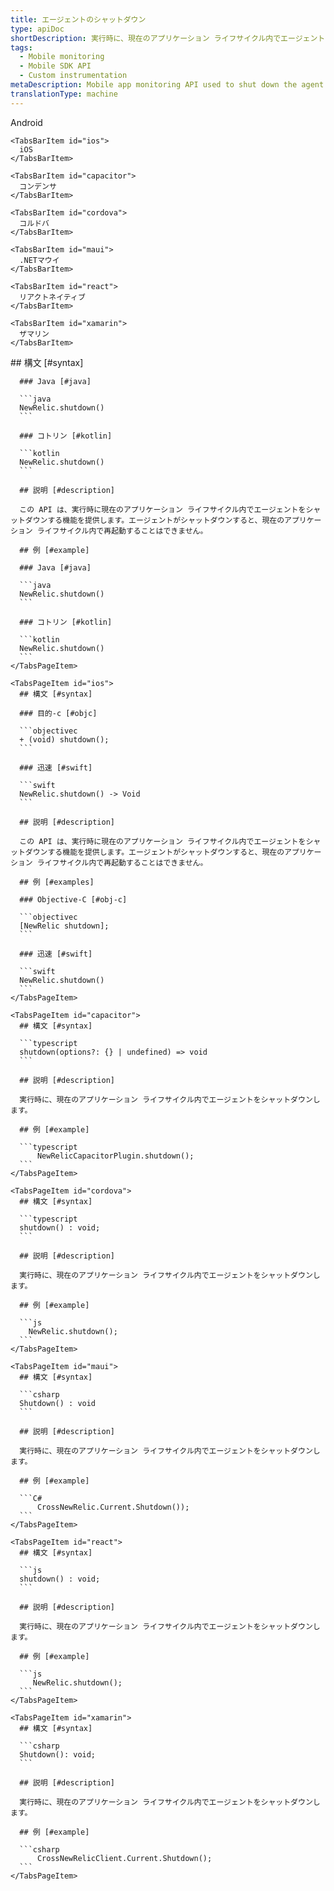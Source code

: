 ```yaml
---
title: エージェントのシャットダウン
type: apiDoc
shortDescription: 実行時に、現在のアプリケーション ライフサイクル内でエージェントをシャットダウンします。
tags:
  - Mobile monitoring
  - Mobile SDK API
  - Custom instrumentation
metaDescription: Mobile app monitoring API used to shut down the agent within the current application lifecycle during runtime.
translationType: machine
---
```


<Tabs>
  <TabsBar>
    <TabsBarItem id="android">
      Android
    </TabsBarItem>

    <TabsBarItem id="ios">
      iOS
    </TabsBarItem>

    <TabsBarItem id="capacitor">
      コンデンサ
    </TabsBarItem>

    <TabsBarItem id="cordova">
      コルドバ
    </TabsBarItem>

    <TabsBarItem id="maui">
      .NETマウイ
    </TabsBarItem>

    <TabsBarItem id="react">
      リアクトネイティブ
    </TabsBarItem>

    <TabsBarItem id="xamarin">
      ザマリン
    </TabsBarItem>
  </TabsBar>

  <TabsPages>
    <TabsPageItem id="android">
      ## 構文 [#syntax]

      ### Java [#java]

      ```java
      NewRelic.shutdown()
      ```

      ### コトリン [#kotlin]

      ```kotlin
      NewRelic.shutdown()
      ```

      ## 説明 [#description]

      この API は、実行時に現在のアプリケーション ライフサイクル内でエージェントをシャットダウンする機能を提供します。エージェントがシャットダウンすると、現在のアプリケーション ライフサイクル内で再起動することはできません。

      ## 例 [#example]

      ### Java [#java]

      ```java
      NewRelic.shutdown()
      ```

      ### コトリン [#kotlin]

      ```kotlin
      NewRelic.shutdown()
      ```
    </TabsPageItem>

    <TabsPageItem id="ios">
      ## 構文 [#syntax]

      ### 目的-c [#objc]

      ```objectivec
      + (void) shutdown();
      ```

      ### 迅速 [#swift]

      ```swift
      NewRelic.shutdown() -> Void
      ```

      ## 説明 [#description]

      この API は、実行時に現在のアプリケーション ライフサイクル内でエージェントをシャットダウンする機能を提供します。エージェントがシャットダウンすると、現在のアプリケーション ライフサイクル内で再起動することはできません。

      ## 例 [#examples]

      ### Objective-C [#obj-c]

      ```objectivec
      [NewRelic shutdown];
      ```

      ### 迅速 [#swift]

      ```swift
      NewRelic.shutdown()
      ```
    </TabsPageItem>

    <TabsPageItem id="capacitor">
      ## 構文 [#syntax]

      ```typescript
      shutdown(options?: {} | undefined) => void
      ```

      ## 説明 [#description]

      実行時に、現在のアプリケーション ライフサイクル内でエージェントをシャットダウンします。

      ## 例 [#example]

      ```typescript
          NewRelicCapacitorPlugin.shutdown();
      ```
    </TabsPageItem>

    <TabsPageItem id="cordova">
      ## 構文 [#syntax]

      ```typescript
      shutdown() : void;
      ```

      ## 説明 [#description]

      実行時に、現在のアプリケーション ライフサイクル内でエージェントをシャットダウンします。

      ## 例 [#example]

      ```js
        NewRelic.shutdown();
      ```
    </TabsPageItem>

    <TabsPageItem id="maui">
      ## 構文 [#syntax]

      ```csharp
      Shutdown() : void
      ```

      ## 説明 [#description]

      実行時に、現在のアプリケーション ライフサイクル内でエージェントをシャットダウンします。

      ## 例 [#example]

      ```C#
          CrossNewRelic.Current.Shutdown());
      ```
    </TabsPageItem>

    <TabsPageItem id="react">
      ## 構文 [#syntax]

      ```js
      shutdown() : void;
      ```

      ## 説明 [#description]

      実行時に、現在のアプリケーション ライフサイクル内でエージェントをシャットダウンします。

      ## 例 [#example]

      ```js
         NewRelic.shutdown();
      ```
    </TabsPageItem>

    <TabsPageItem id="xamarin">
      ## 構文 [#syntax]

      ```csharp
      Shutdown(): void;
      ```

      ## 説明 [#description]

      実行時に、現在のアプリケーション ライフサイクル内でエージェントをシャットダウンします。

      ## 例 [#example]

      ```csharp
          CrossNewRelicClient.Current.Shutdown();
      ```
    </TabsPageItem>
  </TabsPages>
</Tabs>